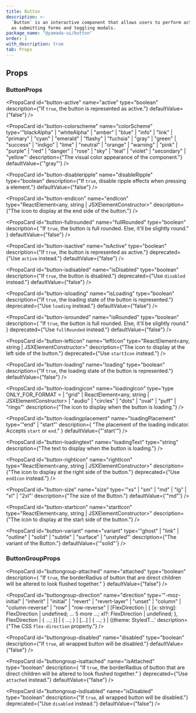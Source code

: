 ```yaml
---
title: Button
description: >-
  `Button` is an interactive component that allows users to perform actions such
  as submitting forms and toggling modals.
package_name: "@yamada-ui/button"
order: 1
with_description: true
tab: Props
---
```


## Props

### ButtonProps

<PropsCard
  id="button-active"
  name="active"
  type="boolean"
  description={"If `true`, the button is represented as active."}
  defaultValue={"false"}
/>

<PropsCard
  id="button-colorscheme"
  name="colorScheme"
  type='"blackAlpha" | "whiteAlpha" | "amber" | "blue" | "info" | "link" | "primary" | "cyan" | "emerald" | "flashy" | "fuchsia" | "gray" | "green" | "success" | "indigo" | "lime" | "neutral" | "orange" | "warning" | "pink" | "purple" | "red" | "danger" | "rose" | "sky" | "teal" | "violet" | "secondary" | "yellow"'
  description={"The visual color appearance of the component."}
  defaultValue={'"gray"'}
/>

<PropsCard
  id="button-disableripple"
  name="disableRipple"
  type="boolean"
  description={"If `true`, disable ripple effects when pressing a element."}
  defaultValue={"false"}
/>

<PropsCard
  id="button-endicon"
  name="endIcon"
  type="ReactElement<any, string | JSXElementConstructor<any>>"
  description={"The icon to display at the end side of the button."}
/>

<PropsCard
  id="button-fullrounded"
  name="fullRounded"
  type="boolean"
  description={
    "If `true`, the button is full rounded. Else, it'll be slightly round."
  }
  defaultValue={"false"}
/>

<PropsCard
  id="button-isactive"
  name="isActive"
  type="boolean"
  description={"If `true`, the button is represented as active."}
  deprecated={"Use `active` instead."}
  defaultValue={"false"}
/>

<PropsCard
  id="button-isdisabled"
  name="isDisabled"
  type="boolean"
  description={"If `true`, the button is disabled."}
  deprecated={"Use `disabled` instead."}
  defaultValue={"false"}
/>

<PropsCard
  id="button-isloading"
  name="isLoading"
  type="boolean"
  description={"If `true`, the loading state of the button is represented."}
  deprecated={"Use `loading` instead."}
  defaultValue={"false"}
/>

<PropsCard
  id="button-isrounded"
  name="isRounded"
  type="boolean"
  description={
    "If `true`, the button is full rounded. Else, it'll be slightly round."
  }
  deprecated={"Use `fullRounded` instead."}
  defaultValue={"false"}
/>

<PropsCard
  id="button-lefticon"
  name="leftIcon"
  type="ReactElement<any, string | JSXElementConstructor<any>>"
  description={"The icon to display at the left side of the button."}
  deprecated={"Use `startIcon` instead."}
/>

<PropsCard
  id="button-loading"
  name="loading"
  type="boolean"
  description={"If `true`, the loading state of the button is represented."}
  defaultValue={"false"}
/>

<PropsCard
  id="button-loadingicon"
  name="loadingIcon"
  type='type ONLY_FOR_FORMAT =
  | "grid"
  | ReactElement<any, string | JSXElementConstructor<any>>
  | "audio"
  | "circles"
  | "dots"
  | "oval"
  | "puff"
  | "rings"'
  description={"The icon to display when the button is loading."}
/>

<PropsCard
  id="button-loadingplacement"
  name="loadingPlacement"
  type='"end" | "start"'
  description={
    "The placement of the loading indicator. Accepts `start` or `end`."
  }
  defaultValue={"'start'"}
/>

<PropsCard
  id="button-loadingtext"
  name="loadingText"
  type="string"
  description={"The text to display when the button is loading."}
/>

<PropsCard
  id="button-righticon"
  name="rightIcon"
  type="ReactElement<any, string | JSXElementConstructor<any>>"
  description={"The icon to display at the right side of the button."}
  deprecated={"Use `endIcon` instead."}
/>

<PropsCard
  id="button-size"
  name="size"
  type='"xs" | "sm" | "md" | "lg" | "xl" | "2xl"'
  description={"The size of the Button."}
  defaultValue={'"md"'}
/>

<PropsCard
  id="button-starticon"
  name="startIcon"
  type="ReactElement<any, string | JSXElementConstructor<any>>"
  description={"The icon to display at the start side of the button."}
/>

<PropsCard
  id="button-variant"
  name="variant"
  type='"ghost" | "link" | "outline" | "solid" | "subtle" | "surface" | "unstyled"'
  description={"The variant of the Button."}
  defaultValue={'"solid"'}
/>

### ButtonGroupProps

<PropsCard
  id="buttongroup-attached"
  name="attached"
  type="boolean"
  description={
    "If `true`, the borderRadius of button that are direct children will be altered to look flushed together."
  }
  defaultValue={"false"}
/>

<PropsCard
  id="buttongroup-direction"
  name="direction"
  type='"-moz-initial" | "inherit" | "initial" | "revert" | "revert-layer" | "unset" | "column" | "column-reverse" | "row" | "row-reverse" | [FlexDirection | { [x: string]: FlexDirection | undefined; ... 5 more ...; xl?: FlexDirection | undefined; }, FlexDirection | { ...; }] | { ...; } | [...] | { ...; } | ((theme: StyledT...'
  description={"The CSS `flex-direction` property."}
/>

<PropsCard
  id="buttongroup-disabled"
  name="disabled"
  type="boolean"
  description={"If `true`, all wrapped button will be disabled."}
  defaultValue={"false"}
/>

<PropsCard
  id="buttongroup-isattached"
  name="isAttached"
  type="boolean"
  description={
    "If `true`, the borderRadius of button that are direct children will be altered to look flushed together."
  }
  deprecated={"Use `attached` instead."}
  defaultValue={"false"}
/>

<PropsCard
  id="buttongroup-isdisabled"
  name="isDisabled"
  type="boolean"
  description={"If `true`, all wrapped button will be disabled."}
  deprecated={"Use `disabled` instead."}
  defaultValue={"false"}
/>
